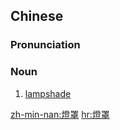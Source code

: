 {{also|灯罩}}
==Chinese==
{{zh-forms|s=灯罩}}

===Pronunciation===
{{zh-pron
|m=dēngzhào
|c=dang1 zaau3
|mn=teng-tà/teng-tàu
|cat=n
}}

===Noun===
{{zh-noun}}

# [[lampshade]] {{gloss|cover over a lamp}}

[[zh-min-nan:燈罩]]
[[hr:燈罩]]